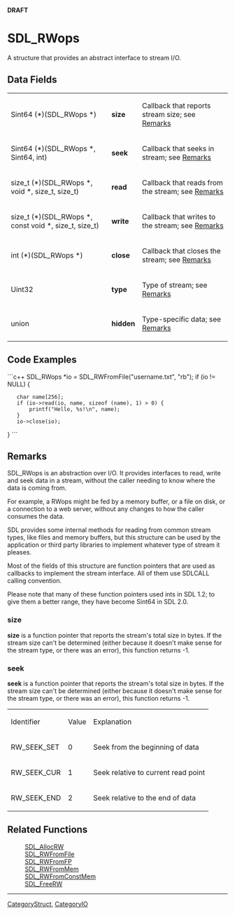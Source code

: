 <!-- pragma section-numbers off -->
<!-- pragma camelcase off -->
'''DRAFT'''

= SDL_RWops =
A structure that provides an abstract interface to stream I/O.


== Data Fields ==
{|
|Sint64 (*)(SDL_RWops *)
|'''size'''
|Callback that reports stream size; see [[#size|Remarks]]
|-
|Sint64 (*)(SDL_RWops *, Sint64, int)
|'''seek'''
|Callback that seeks in stream; see [[#seek|Remarks]]
|-
|size_t (*)(SDL_RWops *, void *, size_t, size_t)
|'''read'''
|Callback that reads from the stream; see [[#read|Remarks]]
|-
|size_t (*)(SDL_RWops *, const void *, size_t, size_t)
|'''write'''
|Callback that writes to the stream; see [[#write|Remarks]]
|-
|int (*)(SDL_RWops *)
|'''close'''
|Callback that closes the stream; see [[#close|Remarks]]
|-
|Uint32
|'''type'''
|Type of stream; see [[#type|Remarks]]
|-
|union
|'''hidden'''
|Type-specific data; see [[#hidden|Remarks]]
|}


== Code Examples ==
```c++
SDL_RWops *io = SDL_RWFromFile("username.txt", "rb");
if (io != NULL) {
    char name[256];
    if (io->read(io, name, sizeof (name), 1) > 0) {
        printf("Hello, %s!\n", name);
    }
    io->close(io);
}
```


== Remarks ==
SDL_RWops is an abstraction over I/O. It provides interfaces to read, write and seek data in a stream, without the caller needing to know where the data is coming from.

For example, a RWops might be fed by a memory buffer, or a file on disk, or a connection to a web server, without any changes to how the caller consumes the data.

SDL provides some internal methods for reading from common stream types, like files and memory buffers, but this structure can be used by the application or third party libraries to implement whatever type of stream it pleases.

Most of the fields of this structure are function pointers that are used as callbacks to implement the stream interface. All of them use SDLCALL calling convention.

Please note that many of these function pointers used ints in SDL 1.2; to give them a better range, they have become Sint64 in SDL 2.0.

=== size ===
'''size''' is a function pointer that reports the stream's total size in bytes. If the stream size can't be determined (either because it doesn't make sense for the stream type, or there was an error), this function returns -1.

=== seek ===
'''seek''' is a function pointer that reports the stream's total size in bytes. If the stream size can't be determined (either because it doesn't make sense for the stream type, or there was an error), this function returns -1.

{|
|Identifier
|Value
|Explanation
|-
|RW_SEEK_SET
|0
|Seek from the beginning of data
|-
|RW_SEEK_CUR
|1
|Seek relative to current read point
|-
|RW_SEEK_END
|2
|Seek relative to the end of data
|}


== Related Functions ==
:[[SDL_AllocRW]]
:[[SDL_RWFromFile]]
:[[SDL_RWFromFP]]
:[[SDL_RWFromMem]]
:[[SDL_RWFromConstMem]]
:[[SDL_FreeRW]]

----
[[CategoryStruct]], [[CategoryIO]]
